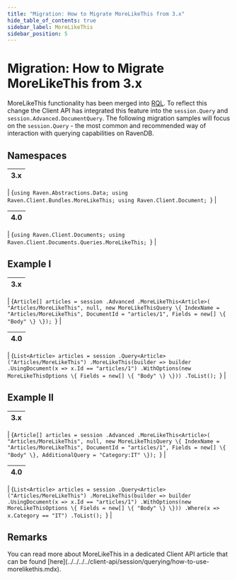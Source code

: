 ```yaml
---
title: "Migration: How to Migrate MoreLikeThis from 3.x"
hide_table_of_contents: true
sidebar_label: MoreLikeThis
sidebar_position: 5
---
```



# Migration: How to Migrate MoreLikeThis from 3.x

MoreLikeThis functionality has been merged into [RQL](../../../../indexes/querying/what-is-rql.mdx). To reflect this change the Client API has integrated this feature into the `session.Query` and `session.Advanced.DocumentQuery`. The following migration samples will focus on the `session.Query` - the most common and recommended way of interaction with querying capabilities on RavenDB.

## Namespaces

| 3.x |
|:---:|
|
<TabItem value="more_like_this_5" label="more_like_this_5">
<CodeBlock language="csharp">
{`using Raven.Abstractions.Data;
using Raven.Client.Bundles.MoreLikeThis;
using Raven.Client.Document;
`}
</CodeBlock>
</TabItem>
|

| 4.0 |
|:---:|
|
<TabItem value="more_like_this_6" label="more_like_this_6">
<CodeBlock language="csharp">
{`using Raven.Client.Documents;
using Raven.Client.Documents.Queries.MoreLikeThis;
`}
</CodeBlock>
</TabItem>
|

## Example I

| 3.x |
|:---:|
|
<TabItem value="more_like_this_1" label="more_like_this_1">
<CodeBlock language="csharp">
{`Article[] articles = session
    .Advanced
    .MoreLikeThis<Article>(
        "Articles/MoreLikeThis",
        null,
        new MoreLikeThisQuery
        \{
            IndexName = "Articles/MoreLikeThis",
            DocumentId = "articles/1",
            Fields = new[] \{ "Body" \}
        \});
`}
</CodeBlock>
</TabItem>
|

| 4.0 |
|:---:|
|
<TabItem value="more_like_this_2" label="more_like_this_2">
<CodeBlock language="csharp">
{`List<Article> articles = session
    .Query<Article>("Articles/MoreLikeThis")
    .MoreLikeThis(builder => builder
        .UsingDocument(x => x.Id == "articles/1")
        .WithOptions(new MoreLikeThisOptions
        \{
            Fields = new[] \{ "Body" \}
        \}))
    .ToList();
`}
</CodeBlock>
</TabItem>
|

## Example II

| 3.x |
|:---:|
|
<TabItem value="more_like_this_3" label="more_like_this_3">
<CodeBlock language="csharp">
{`Article[] articles = session
    .Advanced
    .MoreLikeThis<Article>(
        "Articles/MoreLikeThis",
        null,
        new MoreLikeThisQuery
        \{
            IndexName = "Articles/MoreLikeThis",
            DocumentId = "articles/1",
            Fields = new[] \{ "Body" \},
            AdditionalQuery = "Category:IT"
        \});
`}
</CodeBlock>
</TabItem>
|

| 4.0 |
|:---:|
|
<TabItem value="more_like_this_4" label="more_like_this_4">
<CodeBlock language="csharp">
{`List<Article> articles = session
    .Query<Article>("Articles/MoreLikeThis")
    .MoreLikeThis(builder => builder
        .UsingDocument(x => x.Id == "articles/1")
        .WithOptions(new MoreLikeThisOptions
        \{
            Fields = new[] \{ "Body" \}
        \}))
    .Where(x => x.Category == "IT")
    .ToList();
`}
</CodeBlock>
</TabItem>
|

## Remarks

<Admonition type="info" title="Info">
You can read more about MoreLikeThis in a dedicated Client API article that can be found [here](../../../../client-api/session/querying/how-to-use-morelikethis.mdx).
</Admonition>

